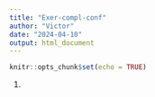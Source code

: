 ```yaml
---
title: "Exer-compl-conf"
author: "Victor"
date: "2024-04-10"
output: html_document
---
```


```r
knitr::opts_chunk$set(echo = TRUE)
```

1.  

